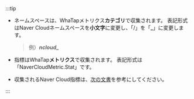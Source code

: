 :::tip

-   ネームスペースは、WhaTapメトリクス**カテゴリ**で収集されます。 表記形式はNaver Cloudネームスペースを**小文字**に変更し、「/」を「**\_**」に変更します。

    > 例）**_ncloud\__**

-   指標はWhaTap**メトリクス**で収集されます。 表記形式は「NaverCloudMetric.Stat」です。

-   収集されるNaver Cloud指標は、[次の文書](https://api.ncloud-docs.com/docs/management-cloudinsight-productinfo)を参考にしてください。

:::

